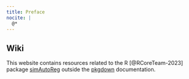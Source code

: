 ```yaml
---
title: Preface
nocite: |
  @*
---
```


## Wiki

This website contains resources related to the R [@RCoreTeam-2023] package [simAutoReg](https://github.com/ijapesigan/simAutoReg) outside the [pkgdown](https://ijapesigan.github.io/simAutoReg) documentation.

